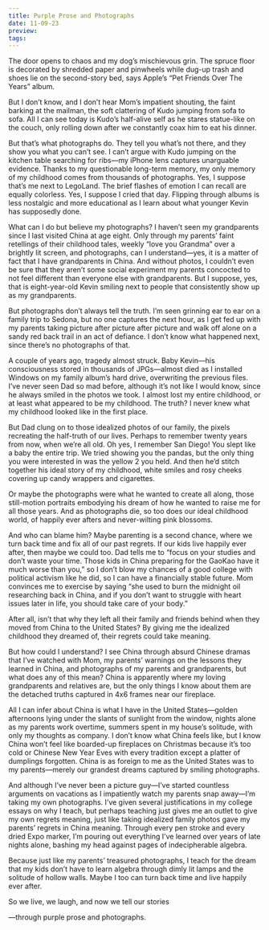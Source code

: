 ```yaml
---
title: Purple Prose and Photographs
date: 11-09-23
preview: 
tags:
---
```

The door opens to chaos and my dog’s mischievous grin. The spruce floor is decorated by shredded paper and pinwheels while dug-up trash and shoes lie on the second-story bed, says Apple’s “Pet Friends Over The Years” album.

But I don’t know, and I don’t hear Mom’s impatient shouting, the faint barking at the mailman, the soft clattering of Kudo jumping from sofa to sofa. All I can see today is Kudo’s half-alive self as he stares statue-like on the couch, only rolling down after we constantly coax him to eat his dinner. 

But that’s what photographs do. They tell you what’s not there, and they show you what you can’t see. I can’t argue with Kudo jumping on the kitchen table searching for ribs—my iPhone lens captures unarguable evidence. Thanks to my questionable long-term memory, my only memory of my childhood comes from thousands of photographs. Yes, I suppose that’s me next to LegoLand. The brief flashes of emotion I can recall are equally colorless. Yes, I suppose I cried that day. Flipping through albums is less nostalgic and more educational as I learn about what younger Kevin has supposedly done. 

What can I do but believe my photographs?  I haven’t seen my grandparents since I last visited China at age eight. Only through my parents’ faint retellings of their childhood tales, weekly “love you Grandma” over a brightly lit screen, and photographs, can I understand—yes, it is a matter of fact that I have grandparents in China. And without photos, I couldn’t even be sure that they aren’t some social experiment my parents concocted to not feel different than everyone else with grandparents. But I suppose, yes, that is eight-year-old Kevin smiling next to people that consistently show up as my grandparents. 

But photographs don’t always tell the truth. I’m seen grinning ear to ear on a family trip to Sedona, but no one captures the next hour, as I get fed up with my parents taking picture after picture after picture and walk off alone on a sandy red back trail in an act of defiance. I don’t know what happened next, since there’s no photographs of that. 

A couple of years ago, tragedy almost struck. Baby Kevin—his consciousness stored in thousands of JPGs—almost died as I installed Windows on my family album’s hard drive, overwriting the previous files. I’ve never seen Dad so mad before, although it’s not like I would know, since he always smiled in the photos we took. I almost lost my entire childhood, or at least what appeared to be my childhood. The truth? I never knew what my childhood looked like in the first place. 

But Dad clung on to those idealized photos of our family, the pixels recreating the half-truth of our lives. Perhaps to remember twenty years from now, when we’re all old. Oh yes, I remember San Diego! You slept like a baby the entire trip. We tried showing you the pandas, but the only thing you were interested in was the yellow 2 you held. And then he’d stitch together his ideal story of my childhood, white smiles and rosy cheeks covering up candy wrappers and cigarettes. 

Or maybe the photographs were what he wanted to create all along, those still-motion portraits embodying his dream of how he wanted to raise me for all those years. And as photographs die, so too does our ideal childhood world, of happily ever afters and never-wilting pink blossoms. 

And who can blame him? Maybe parenting is a second chance, where we turn back time and fix all of our past regrets. If our kids live happily ever after, then maybe we could too. Dad tells me to “focus on your studies and don’t waste your time. Those kids in China preparing for the GaoKao have it much worse than you,” so I don’t blow my chances of a good college with political activism like he did, so I can have a financially stable future. Mom convinces me to exercise by saying “she used to burn the midnight oil researching back in China, and if you don’t want to struggle with heart issues later in life, you should take care of your body.” 

After all, isn’t that why they left all their family and friends behind when they moved from China to the United States? By giving me the idealized childhood they dreamed of, their regrets could take meaning. 

But how could I understand? I see China through absurd Chinese dramas that I’ve watched with Mom, my parents’ warnings on the lessons they learned in China, and photographs of my parents and grandparents, but what does any of this mean? China is apparently where my loving grandparents and relatives are, but the only things I know about them are the detached truths captured in 4x6 frames near our fireplace. 

All I can infer about China is what I have in the United States—golden afternoons lying under the slants of sunlight from the window, nights alone as my parents work overtime, summers spent in my house’s solitude, with only my thoughts as company. I don’t know what China feels like, but I know China won’t feel like boarded-up fireplaces on Christmas because it’s too cold or Chinese New Year Eves with every tradition except a platter of dumplings forgotten. China is as foreign to me as the United States was to my parents—merely our grandest dreams captured by smiling photographs. 

And although I’ve never been a picture guy—I’ve started countless arguments on vacations as I impatiently watch my parents snap away—I’m taking my own photographs. I’ve given several justifications in my college essays on why I teach, but perhaps teaching just gives me an outlet to give my own regrets meaning, just like taking idealized family photos gave my parents’ regrets in China meaning. Through every pen stroke and every dried Expo marker, I’m pouring out everything I’ve learned over years of late nights alone, bashing my head against pages of indecipherable algebra. 

Because just like my parents’ treasured photographs, I teach for the dream that my kids don’t have to learn algebra through dimly lit lamps and the solitude of hollow walls. Maybe I too can turn back time and live happily ever after. 

So we live, we laugh, and now we tell our stories

—through purple prose and photographs.
